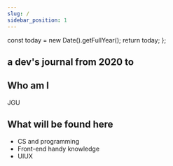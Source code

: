 ```yaml
---
slug: /
sidebar_position: 1
---
```


  const today = new Date().getFullYear();
  return today;
};


## a dev's journal from 2020 to <Today />


## Who am I

JGU


## What will be found here

- CS and programming
- Front-end handy knowledge
- UIUX


